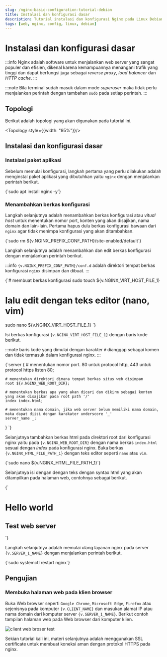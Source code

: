 ```yaml
---
slug: /nginx-basic-configuration-tutorial-debian
title: Instalasi dan konfigurasi dasar
description: Tutorial instalasi dan konfigurasi Nginx pada Linux Debian
tags: [web, nginx, config, linux, debian]
---
```



# Instalasi dan konfigurasi dasar

:::info
Nginx adalah software untuk menjalankan web server yang sangat populer dan efisien, dikenal karena kemampuannya menangani trafik yang tinggi dan dapat berfungsi juga sebagai _reverse proxy_, _load balancer_ dan _HTTP cache_.
:::

:::note
Bila terminal sudah masuk dalam mode _superuser_ maka tidak perlu menjalankan perintah dengan tambahan `sudo` pada setiap perintah.
:::

## Topologi

Berikut adalah topologi yang akan digunakan pada tutorial ini. 

<Topology style={{width: "95%"}}/>

## Instalasi dan konfigurasi dasar

### Instalasi paket aplikasi

Sebelum memulai konfigurasi, langkah pertama yang perlu dilakukan adalah menginstal paket aplikasi yang dibutuhkan yaitu `nginx` dengan menjalankan perintah berikut.

<CodeBlock language="bash" title="CLI">
{`sudo apt install nginx -y`}
</CodeBlock>

### Menambahkan berkas konfigurasi

Langkah selanjutnya adalah menambahkan berkas konfigurasi atau _vitual host_ untuk menentukan nomor port, konten yang akan disajikan, nama domain dan lain-lain. Pertama hapus dulu berkas konfigurasi bawaan dari `nginx` agar tidak menimpa konfigurasi yang akan ditambahkan.

<CodeBlock language="bash" title="CLI">
{`sudo rm ${v.NGINX_PREFIX_CONF_PATH}/site-enabled/default`}
</CodeBlock>

Langkah selanjutnya adalah menambahkan dan edit berkas konfigurasi dengan menjalankan perintah berikut.

:::info
<code>{v.NGINX_PREFIX_CONF_PATH}/conf.d</code> adalah direktori tempat berkas konfigurasi `nginx` disimpan dan dibuat.
:::

<CodeBlock language="bash" title="CLI">
{`# membuat berkas konfigurasi
sudo touch ${v.NGINX_VIRT_HOST_FILE_1}

# lalu edit dengan teks editor (nano, vim)
sudo nano ${v.NGINX_VIRT_HOST_FILE_1}
`}
</CodeBlock>

Isi berkas konfigurasi <code>{v.NGINX_VIRT_HOST_FILE_1}</code> dengan baris kode berikut.

:::note
baris kode yang dimulai dengan karakter `#` dianggap sebagai komen dan tidak termasuk dalam konfigurasi nginx.
:::

<CodeBlock language="bash" title={v.NGINX_VIRT_HOST_FILE_1} showLineNumbers>
{`server {
    # menentukan nomor port. 80 untuk protocol http, 443 untuk protocol https
    listen 80;

    # menentukan direktori dimana tempat berkas situs web disimpan
    root ${v.NGINX_WEB_ROOT_DIR};

    # menentukan berkas apa yang akan dicari dan dikirm sebagai konten yang akan disajikan pada root path '/'
    index index.html;

    # menentukan nama domain, jika web server belum memiliki nama domain, maka dapat diisi dengan karakater underscore '_'
    server_name _;
}
`}
</CodeBlock>

Selanjutnya tambahkan berkas html pada direktori root dari konfigurasi nginx yaitu pada <code>{v.NGINX_WEB_ROOT_DIR}</code> dengan nama berkas `index.html` sesuai dengan _index_ pada konfigurasi nginx. Buka berkas <code>{v.NGINX_HTML_FILE_PATH_1}</code> dengan teks editor seperti `nano` atau `vim`.

<CodeBlock language="bash" title="CLI">
{`sudo nano ${v.NGINX_HTML_FILE_PATH_1}`}
</CodeBlock>

Selanjutnya isi dengan dengan teks dengan syntax html yang akan ditampilkan pada halaman web, contohnya sebagai berikut.

<CodeBlock language="html" title={v.NGINX_HTML_FILE_PATH_1} showLineNumbers>
{`<html>
  <head>
    <title>Coba Web server nginx</title>
  </head>
  <body>
    <h1>Hello world</h1>
    <h2>Test web server</h2>
  </body>
</html>
`}
</CodeBlock>

Langkah selanjutnya adalah memulai ulang layanan nginx pada server <code>{v.SERVER_1_NAME}</code> dengan menjalankan perintah berikut.

<CodeBlock language="bash" title="CLI">
{`sudo systemctl restart nginx`}
</CodeBlock>

## Pengujian

### Membuka halaman web pada klien browser

Buka Web browser seperti `Google Chrome`, `Microsoft Edge`, `Firefox` atau sejenisnya pada komputer <code>{v.CLIENT_NAME}</code> dan masukan alamat IP atau nama domain dari komputer server <code>{v.SERVER_1_NAME}</code>. Berikut contoh tampilan halaman web pada Web browser dari komputer klien.

![client web broser test](./img/ss-client-web-browser-test.png)

Sekian tutorial kali ini, materi selanjutnya adalah menggunakan SSL certificate untuk membuat koneksi aman dengan protokol HTTPS pada nginx.

